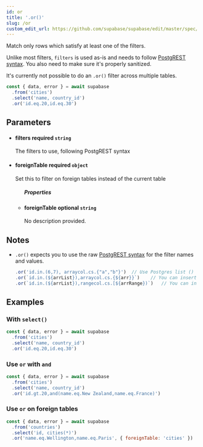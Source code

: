 ```yaml
---
id: or
title: '.or()'
slug: /or
custom_edit_url: https://github.com/supabase/supabase/edit/master/spec/supabase_js_v2_legacy.yml
---
```



Match only rows which satisfy at least one of the filters.

Unlike most filters, `filters` is used as-is and needs to follow [PostgREST
syntax](https://postgrest.org/en/stable/api.html#operators). You also need
to make sure it's properly sanitized.

It's currently not possible to do an `.or()` filter across multiple tables.

```js
const { data, error } = await supabase
  .from('cities')
  .select('name, country_id')
  .or('id.eq.20,id.eq.30')
```

## Parameters

<ul className="method-list-group">
  
<li className="method-list-item">
  <h4 className="method-list-item-label">
    <span className="method-list-item-label-name">
      filters
    </span>
    <span className="method-list-item-label-badge required">
      required
    </span>
    <span className="method-list-item-validation">
      <code>string</code>
    </span>
  </h4>
  <div class="method-list-item-description">

The filters to use, following PostgREST syntax

  </div>
  
</li>

<li className="method-list-item">
  <h4 className="method-list-item-label">
    <span className="method-list-item-label-name">
      foreignTable
    </span>
    <span className="method-list-item-label-badge required">
      required
    </span>
    <span className="method-list-item-validation">
      <code>object</code>
    </span>
  </h4>
  <div class="method-list-item-description">

Set this to filter on foreign tables instead of the
current table

  </div>
  
<ul className="method-list-group">
  <h5 class="method-list-title method-list-title-isChild expanded">Properties</h5>

<li className="method-list-item">
  <h4 className="method-list-item-label">
    <span className="method-list-item-label-name">
      foreignTable
    </span>
    <span className="method-list-item-label-badge false">
      optional
    </span>
    <span className="method-list-item-validation">
      <code>string</code>
    </span>
  </h4>
  <div class="method-list-item-description">

No description provided.

  </div>
  
</li>

</ul>

</li>

</ul>

## Notes

- `.or()` expects you to use the raw [PostgREST syntax](https://postgrest.org/en/stable/api.html#horizontal-filtering-rows) for the filter names and values.

  ```js
  .or('id.in.(6,7), arraycol.cs.{"a","b"}')  // Use Postgres list () for in filter. Array {} for array column and 'cs' for contains.
  .or(`id.in.(${arrList}),arraycol.cs.{${arr}}`)	// You can insert a javascipt array for list or array on array column.
  .or(`id.in.(${arrList}),rangecol.cs.[${arrRange})`)	// You can insert a javascipt array for list or range on a range column.
  ```

## Examples

### With `select()`

```js
const { data, error } = await supabase
  .from('cities')
  .select('name, country_id')
  .or('id.eq.20,id.eq.30')
```

### Use `or` with `and`

```js
const { data, error } = await supabase
  .from('cities')
  .select('name, country_id')
  .or('id.gt.20,and(name.eq.New Zealand,name.eq.France)')
```

### Use `or` on foreign tables

```js
const { data, error } = await supabase
  .from('countries')
  .select('id, cities(*)')
  .or('name.eq.Wellington,name.eq.Paris', { foreignTable: 'cities' })
```
